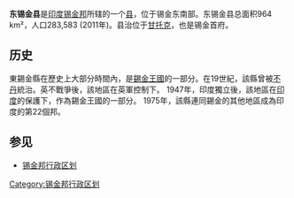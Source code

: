 '''东锡金县'''是[[印度|印度]][[锡金邦|锡金邦]]所辖的一个[[县|县]]，位于锡金东南部。东锡金县总面积964 km²，人口283,583 (2011年)。县治位于[[甘托克|甘托克]]，也是锡金首府。

== 历史 ==
東錫金縣在歷史上大部分時間內，是[[錫金王國|錫金王國]]的一部分。在19世紀，該縣曾被[[不丹|不丹]]統治。英不戰爭後，該地區在英軍控制下。 1947年，印度獨立後，該地區在[[印度|印度]]的保護下，作為錫金王國的一部分。 1975年，該縣連同錫金的其他地區成為印度的第22個邦。

== 参见 ==

*[[锡金邦行政区划|锡金邦行政区划]]
{{Sikkim}}
[[Category:锡金邦行政区划|Category:锡金邦行政区划]]